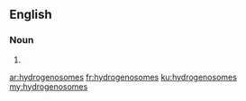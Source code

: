 ==English==

===Noun===
{{head|en|plural}}

# {{plural of|hydrogenosome|lang=en|nocat=1}}

[[ar:hydrogenosomes]]
[[fr:hydrogenosomes]]
[[ku:hydrogenosomes]]
[[my:hydrogenosomes]]